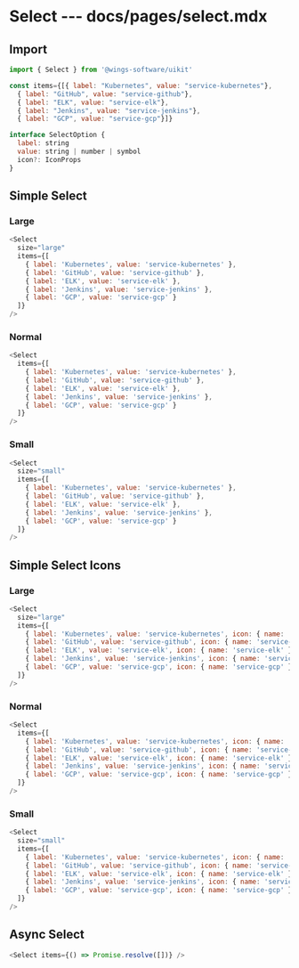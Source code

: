 # Select --- docs/pages/select.mdx


## Import

```js
import { Select } from '@wings-software/uikit'

const items={[{ label: "Kubernetes", value: "service-kubernetes"},
  { label: "GitHub", value: "service-github"},
  { label: "ELK", value: "service-elk"},
  { label: "Jenkins", value: "service-jenkins"},
  { label: "GCP", value: "service-gcp"}]}
```

```js
interface SelectOption {
  label: string
  value: string | number | symbol
  icon?: IconProps
}

```

## Simple Select

### Large

```js live=true
<Select
  size="large"
  items={[
    { label: 'Kubernetes', value: 'service-kubernetes' },
    { label: 'GitHub', value: 'service-github' },
    { label: 'ELK', value: 'service-elk' },
    { label: 'Jenkins', value: 'service-jenkins' },
    { label: 'GCP', value: 'service-gcp' }
  ]}
/>
```

### Normal

```js live=true
<Select
  items={[
    { label: 'Kubernetes', value: 'service-kubernetes' },
    { label: 'GitHub', value: 'service-github' },
    { label: 'ELK', value: 'service-elk' },
    { label: 'Jenkins', value: 'service-jenkins' },
    { label: 'GCP', value: 'service-gcp' }
  ]}
/>
```

### Small

```js live=true
<Select
  size="small"
  items={[
    { label: 'Kubernetes', value: 'service-kubernetes' },
    { label: 'GitHub', value: 'service-github' },
    { label: 'ELK', value: 'service-elk' },
    { label: 'Jenkins', value: 'service-jenkins' },
    { label: 'GCP', value: 'service-gcp' }
  ]}
/>
```

## Simple Select Icons

### Large

```js live=true
<Select
  size="large"
  items={[
    { label: 'Kubernetes', value: 'service-kubernetes', icon: { name: 'service-kubernetes' } },
    { label: 'GitHub', value: 'service-github', icon: { name: 'service-github' } },
    { label: 'ELK', value: 'service-elk', icon: { name: 'service-elk' } },
    { label: 'Jenkins', value: 'service-jenkins', icon: { name: 'service-jenkins' } },
    { label: 'GCP', value: 'service-gcp', icon: { name: 'service-gcp' } }
  ]}
/>
```

### Normal

```js live=true
<Select
  items={[
    { label: 'Kubernetes', value: 'service-kubernetes', icon: { name: 'service-kubernetes' } },
    { label: 'GitHub', value: 'service-github', icon: { name: 'service-github' } },
    { label: 'ELK', value: 'service-elk', icon: { name: 'service-elk' } },
    { label: 'Jenkins', value: 'service-jenkins', icon: { name: 'service-jenkins' } },
    { label: 'GCP', value: 'service-gcp', icon: { name: 'service-gcp' } }
  ]}
/>
```

### Small

```js live=true
<Select
  size="small"
  items={[
    { label: 'Kubernetes', value: 'service-kubernetes', icon: { name: 'service-kubernetes' } },
    { label: 'GitHub', value: 'service-github', icon: { name: 'service-github' } },
    { label: 'ELK', value: 'service-elk', icon: { name: 'service-elk' } },
    { label: 'Jenkins', value: 'service-jenkins', icon: { name: 'service-jenkins' } },
    { label: 'GCP', value: 'service-gcp', icon: { name: 'service-gcp' } }
  ]}
/>
```

## Async Select

<AsyncSelect />

```js
<Select items={() => Promise.resolve([])} />
```
